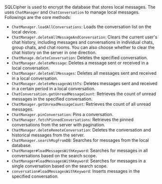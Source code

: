 <PlatformWrapper platform="flutter">

SQLCipher is used to encrypt the database that stores local messages. The <Vg k="CHAT_SDK"/> uses `ChatManager` and `ChatConversation` to manage local messages. Followings are the core methods:

- `ChatManager.loadAllConversations`: Loads the conversation list on the local device.
- `ChatManager.deleteAllMessageAndConversation`: Clears the current user's chat history, including messages and conversations in individual chats, group chats, and chat rooms. You can also choose whether to clear the chat history on the server in one direction.
- `ChatManage.deleteConversation`: Deletes the specified conversation.
- `ChatManager.deleteMessage`: Deletes a message sent or received in a local conversation.
- `ChatManager.deleteAllMessages`: Deletes all messages sent and received in a local conversation.
- `ChatManager.deleteMessagesWithTs`: Deletes messages sent and received in a certain period in a local conversation.
- `ChatConversation.getUnreadMessageCount`: Retrieves the count of unread messages in the specified conversation.
- `ChatManager.getUnreadMessageCount`: Retrieves the count of all unread messages.
- `ChatManager.pinConversation`: Pins a conversation.
- `ChatManager.fetchPinnedConversations`: Retrieves the pinned conversations from the server with pagination.
- `ChatManager.deleteRemoteConversation`: Deletes the conversation and historical messages from the server.
- `ChatManager.searchMsgFromDB`: Searches for messages from the local database.
- `ChatManager#loadMessagesWithKeyword`: Searches for messages in all conversations based on the search scope.
- `ChatManager#loadMessagesWithKeyword`: Searches for messages in a single conversation based on the search scope.
- `conversation#loadMessagesWithKeyword`: Inserts messages in the specified conversation.

</PlatformWrapper>